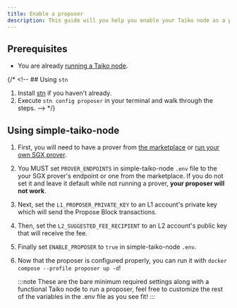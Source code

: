 ```yaml
---
title: Enable a proposer
description: This guide will you help you enable your Taiko node as a proposer.
---
```



## Prerequisites

- You are already [running a Taiko node](/guides/run-a-taiko-node).

{/* <!-- ## Using `stn`

1. Install [stn](https://github.com/d1onys1us/stn) if you haven't already.
2. Execute `stn config proposer` in your terminal and walk through the steps. --> */}

## Using simple-taiko-node

<Steps>

1. First, you will need to have a prover from [the marketplace](/resources/prover-marketplace) or [run your own SGX prover](/guides/enable-a-prover).

2. You MUST set `PROVER_ENDPOINTS` in simple-taiko-node `.env` file to the your SGX prover's endpoint or one from the marketplace. If you do not set it and leave it default while not running a prover, **your proposer will not work**.

3. Next, set the `L1_PROPOSER_PRIVATE_KEY` to an L1 account's private key which will send the Propose Block transactions.

4. Then, set the `L2_SUGGESTED_FEE_RECIPIENT` to an L2 account's public key that will receive the fee.

5. Finally set `ENABLE_PROPOSER` to `true` in simple-taiko-node `.env`.

6. Now that the proposer is configured properly, you can run it with `docker compose --profile proposer up -d`!

    :::note
    These are the bare minimum required settings along with a functional Taiko node to run a proposer, feel free to customize the rest of the variables in the .env file as you see fit!
    :::
    
</Steps>